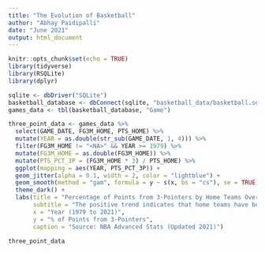 ```yaml
---
title: "The Evolution of Basketball"
author: "Abhay Paidipalli"
date: "June 2021"
output: html_document
---
```


```r
knitr::opts_chunk$set(echo = TRUE)
library(tidyverse)
library(RSQLite)
library(dplyr)

sqlite <- dbDriver("SQLite")
basketball_database <- dbConnect(sqlite, "basketball_data/basketball.sqlite")
games_data <- tbl(basketball_database, "Game")

```


```r
three_point_data <- games_data %>% 
  select(GAME_DATE, FG3M_HOME, PTS_HOME) %>%
  mutate(YEAR = as.double(str_sub(GAME_DATE, 1, 4))) %>% 
  filter(FG3M_HOME != "<NA>" && YEAR >= 1979) %>% 
  mutate(FG3M_HOME = as.double(FG3M_HOME)) %>% 
  mutate(PTS_PCT_3P = (FG3M_HOME * 3) / PTS_HOME) %>% 
  ggplot(mapping = aes(YEAR, PTS_PCT_3P)) + 
  geom_jitter(alpha = 0.1, width = 2, color = "lightblue") + 
  geom_smooth(method = "gam", formula = y ~ s(x, bs = "cs"), se = TRUE) + 
  theme_dark() + 
  labs(title = "Percentage of Points from 3-Pointers by Home Teams Over Time",
       subtitle = "The positive trend indicates that home teams have been more likely to get points from \nthree-point shots as time goes on",
       x = "Year (1979 to 2021)",
       y = "% of Points from 3-Pointers",
       caption = "Source: NBA Advanced Stats (Updated 2021)")

three_point_data
```